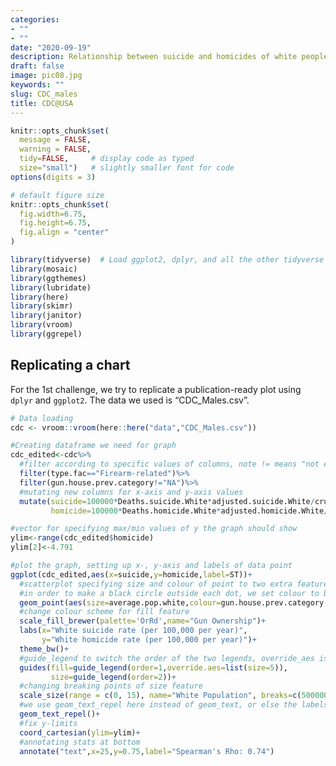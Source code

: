 ```yaml
---
categories:
- ""
- ""
date: "2020-09-19"
description: Relationship between suicide and homicides of white people
draft: false
image: pic08.jpg
keywords: ""
slug: CDC_males
title: CDC@USA
---
```



```r
knitr::opts_chunk$set(
  message = FALSE, 
  warning = FALSE, 
  tidy=FALSE,     # display code as typed
  size="small")   # slightly smaller font for code
options(digits = 3)

# default figure size
knitr::opts_chunk$set(
  fig.width=6.75, 
  fig.height=6.75,
  fig.align = "center"
)
```


```r
library(tidyverse)  # Load ggplot2, dplyr, and all the other tidyverse packages
library(mosaic)
library(ggthemes)
library(lubridate)
library(here)
library(skimr)
library(janitor)
library(vroom)
library(ggrepel)
```



## Replicating a chart

For the 1st challenge, we try to replicate a publication-ready plot using `dplyr` and `ggplot2`. The data we used is "CDC_Males.csv".


```r
# Data loading
cdc <- vroom::vroom(here::here("data","CDC_Males.csv"))
```



```r
#Creating dataframe we need for graph
cdc_edited<-cdc%>%
  #filter according to specific values of columns, note != means "not equal to"
  filter(type.fac=="Firearm-related")%>%
  filter(gun.house.prev.category!="NA")%>%
  #mutating new columns for x-axis and y-axis values
  mutate(suicide=100000*Deaths.suicide.White*adjusted.suicide.White/crude.suicide.White/Population.White,
         homicide=100000*Deaths.homicide.White*adjusted.homicide.White/crude.homicide.White/Population.White)

#vector for specifying max/min values of y the graph should show
ylim<-range(cdc_edited$homicide)
ylim[2]<-4.791

#plot the graph, setting up x-, y-axis and labels of data point
ggplot(cdc_edited,aes(x=suicide,y=homicide,label=ST))+
  #scatterplot specifying size and colour of point to two extra features
  #in order to make a black circle outside each dot, we set colour to be the same as fill, then specify colour "black" outside of aesthetics
  geom_point(aes(size=average.pop.white,colour=gun.house.prev.category,fill=gun.house.prev.category),shape=21,colour='black',stroke=0.6)+
  #change colour scheme for fill feature
  scale_fill_brewer(palette='OrRd',name="Gun Ownership")+
  labs(x="White suicide rate (per 100,000 per year)",
       y="White homicide rate (per 100,000 per year)")+
  theme_bw()+
  #guide_legend to switch the order of the two legends, override_aes is to override main commands
  guides(fill=guide_legend(order=1,override.aes=list(size=5)),
         size=guide_legend(order=2))+
  #changing breaking points of size feature
  scale_size(range = c(0, 15), name="White Population", breaks=c(500000,1500000,3000000,7000000),labels=c("500k","1.5m","3m","7m"))+
  #we use geom_text_repel here instead of geom_text, or else the labels will cover the point
  geom_text_repel()+
  #fix y-limits
  coord_cartesian(ylim=ylim)+
  #annotating stats at bottom
  annotate("text",x=25,y=0.75,label="Spearman's Rho: 0.74")
```